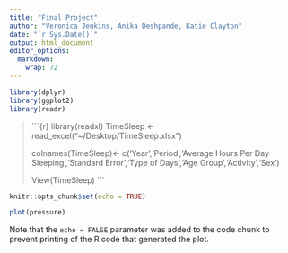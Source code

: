 ```yaml
---
title: "Final Project"
author: "Veronica Jenkins, Anika Deshpande, Katie Clayton"
date: "`r Sys.Date()`"
output: html_document
editor_options: 
  markdown: 
    wrap: 72
---
```


```r
library(dplyr)
library(ggplot2)
library(readr)

```

> ```{r}
> library(readxl)
> TimeSleep <- read_excel("~/Desktop/TimeSleep.xlsx")
>
>
>
> colnames(TimeSleep)<- c('Year','Period','Average Hours Per Day Sleeping','Standard Error','Type of Days','Age Group','Activity','Sex')
>
> View(TimeSleep)
> ```

```r
knitr::opts_chunk$set(echo = TRUE)
```

```r
plot(pressure)
```

Note that the `echo = FALSE` parameter was added to the code chunk to
prevent printing of the R code that generated the plot.
